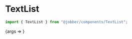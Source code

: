 
<Meta title="Components/TextList" component={TextList} />

# TextList

```ts
import { TextList } from "@jobber/components/TextList";
```

<Canvas>
  <Story
    name="TextList"
    args={{
      data: [
        "Your name",
        "Company name (if applicable)",
        "Phone number",
        "Email address",
        "Property address",
      ],
    }}
  >
    {args => <TextList {...args} />}
  </Story>
</Canvas>

<ArgsTable of={TextList} story="TextList" />
